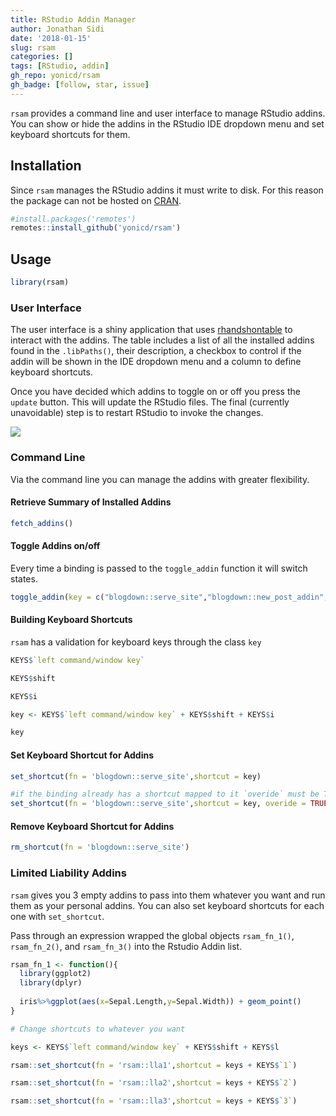 ```yaml
---
title: RStudio Addin Manager
author: Jonathan Sidi
date: '2018-01-15'
slug: rsam
categories: []
tags: [RStudio, addin]
gh_repo: yonicd/rsam
gh_badge: [follow, star, issue]
---
```


`rsam` provides a command line and user interface to manage RStudio addins. You can show or hide the addins in the RStudio IDE dropdown menu and set keyboard shortcuts for them. 

## Installation

Since `rsam` manages the RStudio addins it must write to disk. For this reason the package can not be hosted on [CRAN](https://cran.r-project.org/web/packages/rsam/index.html).

```r
#install.packages('remotes')
remotes::install_github('yonicd/rsam')
```

## Usage

```r
library(rsam)
```

### User Interface

The user interface is a shiny application that uses [rhandshontable](http://jrowen.github.io/rhandsontable/) to interact with the addins. The table includes a list of all the installed addins found in the `.libPaths()`, their description, a checkbox to control if the addin will be shown in the IDE dropdown menu and a column to define keyboard shortcuts.

Once you have decided which addins to toggle on or off you press the `update` button. This will update the RStudio files. The final (currently unavoidable) step is to restart RStudio to invoke the changes. 

![](../../img/rsamUI.png)

### Command Line

Via the command line you can manage the addins with greater flexibility.

#### Retrieve Summary of Installed Addins
```r
fetch_addins()
```

#### Toggle Addins on/off
Every time a binding is passed to the `toggle_addin` function it will switch states.

```r
toggle_addin(key = c("blogdown::serve_site","blogdown::new_post_addin","blogdown::update_meta_addin"))
```

#### Building Keyboard Shortcuts
`rsam` has a validation for keyboard keys through the class `key`

```r

KEYS$`left command/window key`

KEYS$shift

KEYS$i

key <- KEYS$`left command/window key` + KEYS$shift + KEYS$i

key
```

#### Set Keyboard Shortcut for Addins

```r

set_shortcut(fn = 'blogdown::serve_site',shortcut = key)

#if the binding already has a shortcut mapped to it `overide` must be TRUE
set_shortcut(fn = 'blogdown::serve_site',shortcut = key, overide = TRUE)

```

#### Remove Keyboard Shortcut for Addins

```r
rm_shortcut(fn = 'blogdown::serve_site')
```


### Limited Liability Addins

`rsam` gives you 3 empty addins to pass into them whatever you want and run them as your personal addins. You can also set keyboard shortcuts for each one with `set_shortcut`.

Pass through an expression wrapped the global objects `rsam_fn_1()`, `rsam_fn_2()`, and `rsam_fn_3()` into the Rstudio Addin list. 


```r

rsam_fn_1 <- function(){
  library(ggplot2)
  library(dplyr)
  
  iris%>%ggplot(aes(x=Sepal.Length,y=Sepal.Width)) + geom_point()
}

# Change shortcuts to whatever you want

keys <- KEYS$`left command/window key` + KEYS$shift + KEYS$l

rsam::set_shortcut(fn = 'rsam::lla1',shortcut = keys + KEYS$`1`)

rsam::set_shortcut(fn = 'rsam::lla2',shortcut = keys + KEYS$`2`)

rsam::set_shortcut(fn = 'rsam::lla3',shortcut = keys + KEYS$`3`)

```
